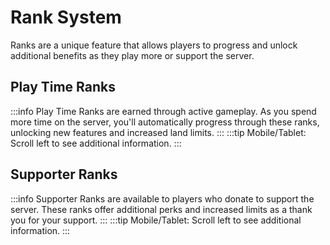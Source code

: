 ﻿---
sidebar_position: 1
---


# Rank System

Ranks are a unique feature that allows players to progress and unlock additional benefits as they play more or support the server.

## Play Time Ranks

:::info
Play Time Ranks are earned through active gameplay. As you spend more time on the server, you'll automatically progress through these ranks, unlocking new features and increased land limits.
:::
:::tip
Mobile/Tablet: Scroll left to see additional information.
:::
<RankCard />

## Supporter Ranks

:::info
Supporter Ranks are available to players who donate to support the server. These ranks offer additional perks and increased limits as a thank you for your support.
:::
:::tip
Mobile/Tablet: Scroll left to see additional information.
:::
<SupporterRankCard />
